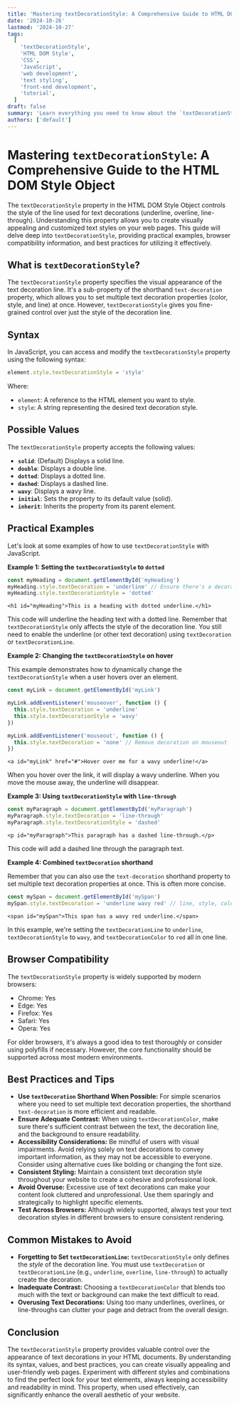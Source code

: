 ```yaml
---
title: 'Mastering textDecorationStyle: A Comprehensive Guide to HTML DOM Style Object'
date: '2024-10-26'
lastmod: '2024-10-27'
tags:
  [
    'textDecorationStyle',
    'HTML DOM Style',
    'CSS',
    'JavaScript',
    'web development',
    'text styling',
    'front-end development',
    'tutorial',
  ]
draft: false
summary: 'Learn everything you need to know about the `textDecorationStyle` property in the HTML DOM Style Object. This comprehensive guide covers syntax, usage, practical examples, browser compatibility, and tips for effective text styling on the web.'
authors: ['default']
---
```


# Mastering `textDecorationStyle`: A Comprehensive Guide to the HTML DOM Style Object

The `textDecorationStyle` property in the HTML DOM Style Object controls the style of the line used for text decorations (underline, overline, line-through). Understanding this property allows you to create visually appealing and customized text styles on your web pages. This guide will delve deep into `textDecorationStyle`, providing practical examples, browser compatibility information, and best practices for utilizing it effectively.

## What is `textDecorationStyle`?

The `textDecorationStyle` property specifies the visual appearance of the text decoration line. It's a sub-property of the shorthand `text-decoration` property, which allows you to set multiple text decoration properties (color, style, and line) at once. However, `textDecorationStyle` gives you fine-grained control over just the style of the decoration line.

## Syntax

In JavaScript, you can access and modify the `textDecorationStyle` property using the following syntax:

```javascript
element.style.textDecorationStyle = 'style'
```

Where:

- `element`: A reference to the HTML element you want to style.
- `style`: A string representing the desired text decoration style.

## Possible Values

The `textDecorationStyle` property accepts the following values:

- **`solid`**: (Default) Displays a solid line.
- **`double`**: Displays a double line.
- **`dotted`**: Displays a dotted line.
- **`dashed`**: Displays a dashed line.
- **`wavy`**: Displays a wavy line.
- **`initial`**: Sets the property to its default value (solid).
- **`inherit`**: Inherits the property from its parent element.

## Practical Examples

Let's look at some examples of how to use `textDecorationStyle` with JavaScript.

**Example 1: Setting the `textDecorationStyle` to `dotted`**

```javascript
const myHeading = document.getElementById('myHeading')
myHeading.style.textDecoration = 'underline' // Ensure there's a decoration line
myHeading.style.textDecorationStyle = 'dotted'
```

```plaintext
<h1 id="myHeading">This is a heading with dotted underline.</h1>
```

This code will underline the heading text with a dotted line. Remember that `textDecorationStyle` only affects the style of the decoration line. You still need to enable the underline (or other text decoration) using `textDecoration` or `textDecorationLine`.

**Example 2: Changing the `textDecorationStyle` on hover**

This example demonstrates how to dynamically change the `textDecorationStyle` when a user hovers over an element.

```javascript
const myLink = document.getElementById('myLink')

myLink.addEventListener('mouseover', function () {
  this.style.textDecoration = 'underline'
  this.style.textDecorationStyle = 'wavy'
})

myLink.addEventListener('mouseout', function () {
  this.style.textDecoration = 'none' // Remove decoration on mouseout
})
```

```plaintext
<a id="myLink" href="#">Hover over me for a wavy underline!</a>
```

When you hover over the link, it will display a wavy underline. When you move the mouse away, the underline will disappear.

**Example 3: Using `textDecorationStyle` with `line-through`**

```javascript
const myParagraph = document.getElementById('myParagraph')
myParagraph.style.textDecoration = 'line-through'
myParagraph.style.textDecorationStyle = 'dashed'
```

```plaintext
<p id="myParagraph">This paragraph has a dashed line-through.</p>
```

This code will add a dashed line through the paragraph text.

**Example 4: Combined `textDecoration` shorthand**

Remember that you can also use the `text-decoration` shorthand property to set multiple text decoration properties at once. This is often more concise.

```javascript
const mySpan = document.getElementById('mySpan')
mySpan.style.textDecoration = 'underline wavy red' // line, style, color
```

```plaintext
<span id="mySpan">This span has a wavy red underline.</span>
```

In this example, we're setting the `textDecorationLine` to `underline`, `textDecorationStyle` to `wavy`, and `textDecorationColor` to `red` all in one line.

## Browser Compatibility

The `textDecorationStyle` property is widely supported by modern browsers:

- Chrome: Yes
- Edge: Yes
- Firefox: Yes
- Safari: Yes
- Opera: Yes

For older browsers, it's always a good idea to test thoroughly or consider using polyfills if necessary. However, the core functionality should be supported across most modern environments.

## Best Practices and Tips

- **Use `textDecoration` Shorthand When Possible:** For simple scenarios where you need to set multiple text decoration properties, the shorthand `text-decoration` is more efficient and readable.
- **Ensure Adequate Contrast:** When using `textDecorationColor`, make sure there's sufficient contrast between the text, the decoration line, and the background to ensure readability.
- **Accessibility Considerations:** Be mindful of users with visual impairments. Avoid relying solely on text decorations to convey important information, as they may not be accessible to everyone. Consider using alternative cues like bolding or changing the font size.
- **Consistent Styling:** Maintain a consistent text decoration style throughout your website to create a cohesive and professional look.
- **Avoid Overuse:** Excessive use of text decorations can make your content look cluttered and unprofessional. Use them sparingly and strategically to highlight specific elements.
- **Test Across Browsers:** Although widely supported, always test your text decoration styles in different browsers to ensure consistent rendering.

## Common Mistakes to Avoid

- **Forgetting to Set `textDecorationLine`:** `textDecorationStyle` only defines the _style_ of the decoration line. You must use `textDecoration` or `textDecorationLine` (e.g., `underline`, `overline`, `line-through`) to actually create the decoration.
- **Inadequate Contrast:** Choosing a `textDecorationColor` that blends too much with the text or background can make the text difficult to read.
- **Overusing Text Decorations:** Using too many underlines, overlines, or line-throughs can clutter your page and detract from the overall design.

## Conclusion

The `textDecorationStyle` property provides valuable control over the appearance of text decorations in your HTML documents. By understanding its syntax, values, and best practices, you can create visually appealing and user-friendly web pages. Experiment with different styles and combinations to find the perfect look for your text elements, always keeping accessibility and readability in mind. This property, when used effectively, can significantly enhance the overall aesthetic of your website.
